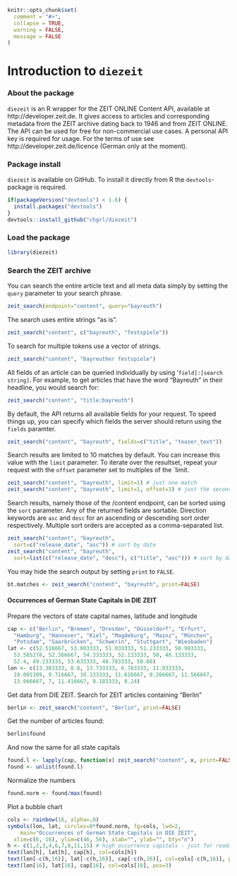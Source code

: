 <!--
%\VignetteEngine{knitr::rmarkdown}
%\VignetteIndexEntry{diezeit vignette}
%\VignetteEncoding{UTF-8}
-->

```r
knitr::opts_chunk$set(
  comment = "#>",
  collapse = TRUE,
  warning = FALSE, 
  message = FALSE
)
```



Introduction to `diezeit`
======

### About the package

`diezeit` is an R wrapper for the ZEIT ONLINE Content API, available at http://developer.zeit.de. 
It gives access to articles and corresponding metadata from the ZEIT archive dating back to 1946 
and from ZEIT ONLINE. The API can be used for free for non-commercial use cases. A personal API 
key is required for usage. 
For the terms of use see http://developer.zeit.de/licence (German only at the moment).

### Package install

`diezeit` is available on GitHub. To install it directly from R the `devtools`-package is required.

```r
if(packageVersion("devtools") < 1.6) {
  install.packages("devtools")
}
devtools::install_github("chgrl/diezeit")
```

### Load the package

```r
library(diezeit)
```


### Search the ZEIT archive

You can search the entire article text and all meta data simply by setting the `query` parameter
to your search phrase.

```r
zeit_search(endpoint="content", query="bayreuth")
```

The search uses entire strings "as is".

```r
zeit_search("content", c("bayreuth", "festspiele"))
```

To search for multiple tokens use a vector of strings.

```r
zeit_search("content", "bayreuther festspiele")
```

All fields of an article can be queried individually by using '`field]:[search string]`.
For example, to get articles that have the word "Bayreuth" in their headline, you would
search for:

```r
zeit_search("content", "title:bayreuth")
```

By default, the API returns all available fields for your request. To speed things up, you can 
specify which fields the server should return using the `fields` paramter.

```r
zeit_search("content", "bayreuth", fields=c("title", "teaser_text"))
```

Search results are limited to 10 matches by default. You can increase this value with the `limit` 
parameter. To iterate over the resultset, repeat your request with the `offset` parameter set to 
multiples of the `limit.

```r
zeit_search("content", "bayreuth", limit=1) # just one match
zeit_search("content", "bayreuth", limit=1, offset=1) # just the second match
```

Search results, namely those of the /content endpoint, can be sorted using the `sort` parameter. 
Any of the returned fields are sortable. Direction keywords are `asc` and `desc` for an ascending 
or descending sort order respectively. Multiple sort orders are accepted as a comma-separated list.

```r
zeit_search("content", "bayreuth", 
  sort=c("release_date", "asc")) # sort by date
zeit_search("content", "bayreuth", 
  sort=list(c("release_date", "desc"), c("title", "asc"))) # sort by date and title
```

You may hide the search output by setting `print` to `FALSE`.

```r
bt.matches <- zeit_search("content", "bayreuth", print=FALSE)
```


#### Occurrences of German State Capitals in DIE ZEIT

Prepare the vectors of state capital names, latitude and longitude

```r
cap <- c("Berlin", "Bremen", "Dresden", "Düsseldorf", "Erfurt",
  "Hamburg", "Hannover", "Kiel", "Magdeburg", "Mainz", "München",
  "Potsdam", "Saarbrücken", "Schwerin", "Stuttgart", "Wiesbaden")
lat <- c(52.516667, 53.083333, 51.033333, 51.233333, 50.983333,
  53.565278, 52.366667, 54.333333, 52.133333, 50, 48.133333,
  52.4, 49.233333, 53.633333, 48.783333, 50.08) 
lon <- c(13.383333, 8.8, 13.733333, 6.783333, 11.033333,
  10.001389, 9.716667, 10.133333, 11.616667, 8.266667, 11.566667,
  13.066667, 7, 11.416667, 9.183333, 8.24)
```

Get data from DIE ZEIT. Search for ZEIT articles containing "Berlin"

```r
berlin <- zeit_search("content", "Berlin", print=FALSE)
```

Get the number of articles found:

```r
berlin$found
```

And now the same for all state capitals

```r
found.l <- lapply(cap, function(x) zeit_search("content", x, print=FALSE)$found)
found <- unlist(found.l)
```

Normalize the numbers

```r
found.norm <- found/max(found)
```

Plot a bubble chart

```r
cols <- rainbow(16, alpha=.8)
symbols(lon, lat, circles=8*found.norm, fg=cols, lwd=2, 
	main="Occurrences of German State Capitals in DIE ZEIT",
  xlim=c(6, 16), ylim=c(46, 56), xlab="", ylab="", bty="n")
h <- c(1,2,3,4,6,7,8,11,15)	# high occurrence capitals - just for readability
text(lon[h], lat[h], cap[h], col=cols[h])
text(lon[-c(h,16)], lat[-c(h,16)], cap[-c(h,16)], col=cols[-c(h,16)], pos=1)
text(lon[16], lat[16], cap[16], col=cols[16], pos=3)
```
